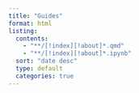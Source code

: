 ```yaml
---
title: "Guides"
format: html
listing:
  contents:
    - "**/[!index][!about]*.qmd"
    - "**/[!index][!about]*.ipynb"
  sort: "date desc"
  type: default
  categories: true
---
```


